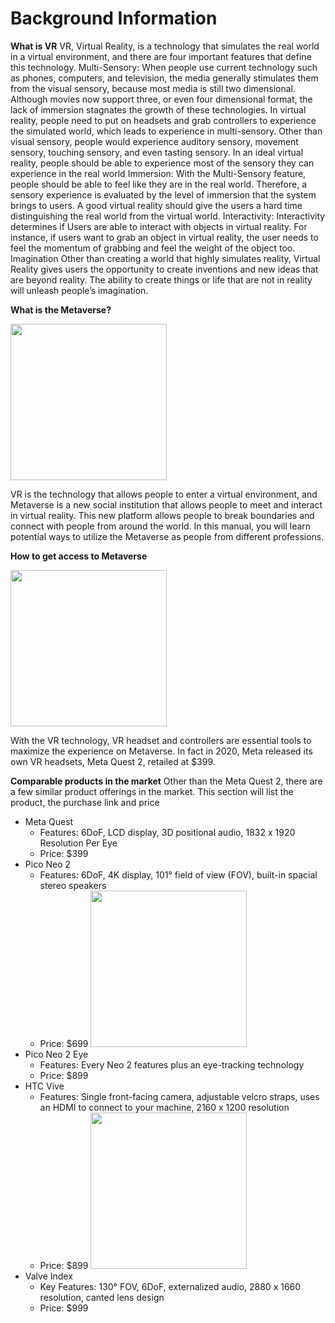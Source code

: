 # Background Information

**What is VR**
VR, Virtual Reality, is a technology that simulates the real world in a virtual environment, and there are four important features that define this technology.
Multi-Sensory: 
When people use current technology such as phones, computers, and television, the media generally stimulates them from the visual sensory, because most media is still two dimensional. Although movies now support three, or even four dimensional format, the lack of immersion stagnates the growth of these technologies. In virtual reality, people need to put on headsets and grab controllers to experience the simulated world, which leads to experience in multi-sensory. Other than visual sensory, people would experience auditory sensory, movement sensory, touching sensory, and even tasting sensory. In an ideal virtual reality, people should be able to experience most of the sensory they can experience in the real world
Immersion: 
With the Multi-Sensory feature, people should be able to feel like they are in the real world. Therefore, a sensory experience is evaluated by the level of immersion that the system brings to users. A good virtual reality should give the users a hard time distinguishing the real world from the virtual world. 
Interactivity:
Interactivity determines if Users are able to interact with objects in virtual reality. For instance, if users want to grab an object in virtual reality, the user needs to feel the momentum of grabbing and feel the weight of the object too. 
Imagination
Other than creating a world that highly simulates reality, Virtual Reality gives users the opportunity to create inventions and new ideas that are beyond reality. The ability to create things or life that are not in reality will unleash people’s imagination.

**What is the Metaverse?**

![](images/metaverse-landscape-glow-800x450.jpeg){width=250}


VR is the technology that allows people to enter a virtual environment, and Metaverse is a new social institution that allows people to meet and interact in virtual reality. This new platform allows people to break boundaries and connect with people from around the world. In this manual, you will learn potential ways to utilize the Metaverse as people from different professions. 

**How to get access to Metaverse**

![](images/Meta-Quest-2---128GB.jpeg){width=250}

With the VR technology, VR headset and controllers are essential tools to maximize the experience on Metaverse. In fact in 2020, Meta released its own VR headsets, Meta Quest 2, retailed at $399. 


**Comparable products in the market**
Other than the Meta Quest 2, there are a few similar product offerings in the market. This section will list the product, the purchase link and price

* Meta Quest
  + Features: 6DoF, LCD display, 3D positional audio, 1832 x 1920 Resolution Per Eye
  + Price: $399
* Pico Neo 2
  + Features: 6DoF, 4K display, 101° field of view (FOV), built-in spacial stereo speakers
  + Price: $699
![](images/m-neo2-1.jpeg){width=250}
* Pico Neo 2 Eye
  + Features: Every Neo 2 features plus an eye-tracking technology
  + Price: $899
* HTC Vive
  + Features: Single front-facing camera, adjustable velcro straps, uses an HDMI to connect to your machine, 2160 x 1200 resolution
  + Price: $899
![](images/vive_pro_pdp_desktop-mian-min.png){width=250}
* Valve Index
  + Key Features: 130° FOV, 6DoF, externalized audio, 2880 x 1660 resolution, canted lens design
  + Price: $999

